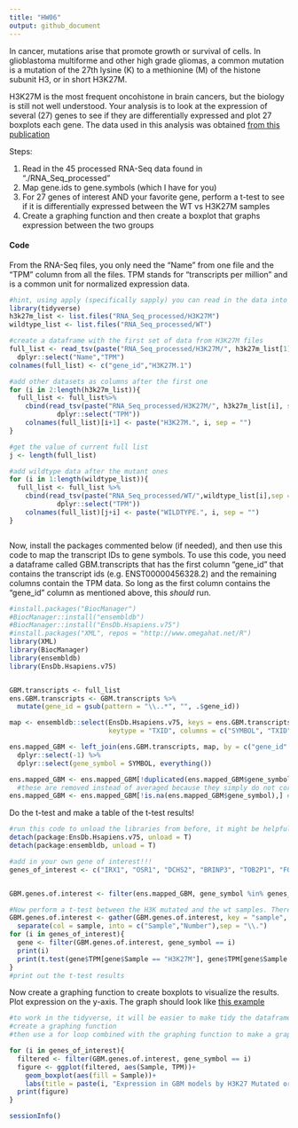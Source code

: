 ```yaml
---
title: "HW06"
output: github_document
---
```


In cancer, mutations arise that promote growth or survival of cells. In glioblastoma multiforme and other high grade gliomas, a common mutation is a mutation of the 27th lysine (K) to a methionine (M) of the histone subunit H3, or in short H3K27M. 

H3K27M is the most frequent oncohistone in brain cancers, but the biology is still not well understood. Your analysis is to look at the expression of several (27) genes to see if they are differentially expressed and plot 27 boxplots each gene. The data used in this analysis was obtained [from this publication](https://pubmed.ncbi.nlm.nih.gov/31085178/) 

Steps: 

  1. Read in the 45 processed RNA-Seq data found in "./RNA_Seq_processed"
  2. Map gene.ids to gene.symbols (which I have for you)
  3. For 27 genes of interest AND your favorite gene, perform a t-test to see if it is differentially expressed between the WT vs H3K27M samples
  4. Create a graphing function and then create a boxplot that graphs expression between the two groups
  
  
#### Code

From the RNA-Seq files, you only need the "Name" from one file and the "TPM" column from all the files. TPM stands for "transcripts per million" and is a common unit for normalized expression data. 
```r
#hint, using apply (specifically sapply) you can read in the data into a list and then bind the columns together. Or you can use a for loop too. 
library(tidyverse)
h3k27m_list <- list.files("RNA_Seq_processed/H3K27M")
wildtype_list <- list.files("RNA_Seq_processed/WT")

#create a dataframe with the first set of data from H3K27M files
full_list <- read_tsv(paste("RNA_Seq_processed/H3K27M/", h3k27m_list[1],sep = ""), col_types = cols()) %>%
  dplyr::select("Name","TPM")
colnames(full_list) <- c("gene_id","H3K27M.1")

#add other datasets as columns after the first one
for (i in 2:length(h3k27m_list)){
  full_list <- full_list%>%
    cbind(read_tsv(paste("RNA_Seq_processed/H3K27M/", h3k27m_list[i], sep = ""),col_types = cols()) %>%
            dplyr::select("TPM"))
    colnames(full_list)[i+1] <- paste("H3K27M.", i, sep = "")
}

#get the value of current full list
j <- length(full_list)

#add wildtype data after the mutant ones
for (i in 1:length(wildtype_list)){
  full_list <- full_list %>%
    cbind(read_tsv(paste("RNA_Seq_processed/WT/",wildtype_list[i],sep = ""),col_types = cols()) %>%
            dplyr::select("TPM"))
    colnames(full_list)[j+i] <- paste("WILDTYPE.", i, sep = "")
}



```

Now, install the packages commented below (if needed), and then use this code to map the transcript IDs to gene symbols. To use this code, you need a dataframe called GBM.transcripts that has the first column "gene_id" that contains the transcript ids (e.g. ENST00000456328.2) and the remaining columns contain the TPM data. So long as the first column contains the "gene_id" column as mentioned above, this *should* run. 

```r

#install.packages("BiocManager")
#BiocManager::install("ensembldb")
#BiocManager::install("EnsDb.Hsapiens.v75")
#install.packages("XML", repos = "http://www.omegahat.net/R")
library(XML)
library(BiocManager)
library(ensembldb)
library(EnsDb.Hsapiens.v75)


GBM.transcripts <- full_list
ens.GBM.transcripts <- GBM.transcripts %>% 
  mutate(gene_id = gsub(pattern = "\\..*", "", .$gene_id))

map <- ensembldb::select(EnsDb.Hsapiens.v75, keys = ens.GBM.transcripts$gene_id,
                         keytype = "TXID", columns = c("SYMBOL", "TXID"))

ens.mapped_GBM <- left_join(ens.GBM.transcripts, map, by = c("gene_id" = "TXID")) %>% 
  dplyr::select(-1) %>% 
  dplyr::select(gene_symbol = SYMBOL, everything())

ens.mapped_GBM <- ens.mapped_GBM[!duplicated(ens.mapped_GBM$gene_symbol),] #remove duplicated gene symbols
  #these are removed instead of averaged because they simply do not correlate particularly well. 
ens.mapped_GBM <- ens.mapped_GBM[!is.na(ens.mapped_GBM$gene_symbol),] #remove NA values

```



Do the t-test and make a table of the t-test results!

```r
#run this code to unload the libraries from before, it might be helpful because the select() function from dplyr might be hidden otherwise
detach(package:EnsDb.Hsapiens.v75, unload = T)
detach(package:ensembldb, unload = T)

#add in your own gene of interest!!! 
genes_of_interest <- c("IRX1", "OSR1", "DCHS2", "BRINP3", "TOB2P1", "FOXD1", "ZFPM2", "GLB1", "ALG5", "TRIM4", "ADARB2", "PCDHGA11", "IDH1", "EGFR", "MGMT", "TERT", "PTEN", "TP53", "RB1", "PTEN", "ATRX", "PDGFRA", "PIK3CA", "MICA", "CDKN2A", "EZH2", "BRD2")


GBM.genes.of.interest <- filter(ens.mapped_GBM, gene_symbol %in% genes_of_interest)

#Now perform a t-test between the H3K mutated and the wt samples. There are many ways to do this actually, you can use a for loop or you could do the tidy alternative with broom(), but the for loop is probably the easiest
GBM.genes.of.interest <- gather(GBM.genes.of.interest, key = "sample", value = "TPM", 2:46)%>%
  separate(col = sample, into = c("Sample","Number"),sep = "\\.")
for (i in genes_of_interest){
  gene <- filter(GBM.genes.of.interest, gene_symbol == i)
  print(i)
  print(t.test(gene$TPM[gene$Sample == "H3K27M"], gene$TPM[gene$Sample == "WILDTYPE"]))
}
#print out the t-test results
```



Now create a graphing function to create boxplots to visualize the results. Plot expression on the y-axis. The graph should look like [this example](IRX1_example.png)

```r
#to work in the tidyverse, it will be easier to make tidy the dataframe first
#create a graphing function
#then use a for loop combined with the graphing function to make a graph for all your genes of interest 

for (i in genes_of_interest){
  filtered <- filter(GBM.genes.of.interest, gene_symbol == i)
  figure <- ggplot(filtered, aes(Sample, TPM))+
    geom_boxplot(aes(fill = Sample))+
    labs(title = paste(i, "Expression in GBM models by H3K27 Mutated or WT status"))
  print(figure)
}
```




```r
sessionInfo()
```

